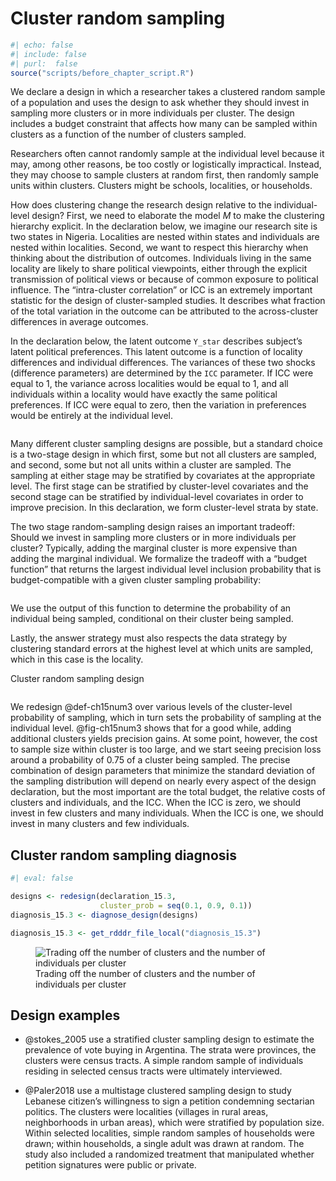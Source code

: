 # Cluster random sampling 


```r
#| echo: false
#| include: false
#| purl:  false
source("scripts/before_chapter_script.R")
```

::: {.ddbox}
We declare a design in which a researcher takes a clustered random sample of a population and uses the design to ask whether they should invest in sampling more clusters or in more individuals per cluster. The design includes a budget constraint that affects how many can be sampled within clusters as a function of the number of clusters sampled.
:::

Researchers often cannot randomly sample at the individual level because it may, among other reasons, be too costly or logistically impractical. Instead, they may choose to sample clusters at random first, then randomly sample units within clusters. Clusters might be schools, localities, or households.

How does clustering change the research design relative to the individual-level design? First, we need to elaborate the model $M$ to make the clustering hierarchy explicit. In the declaration below, we imagine our research site is two states in Nigeria. Localities are nested within states and individuals are nested within localities. Second, we want to respect this hierarchy when thinking about the distribution of outcomes. Individuals living in the same locality are likely to share political viewpoints, either through the explicit transmission of political views or because of common exposure to political influence. The "intra-cluster correlation" or ICC is an extremely important statistic for the design of cluster-sampled studies. It describes what fraction of the total variation in the outcome can be attributed to the across-cluster differences in average outcomes. 

In the declaration below, the latent outcome `Y_star` describes subject's latent political preferences. This latent outcome is a function of locality differences and individual differences. The variances of these two shocks (difference parameters) are determined by the `ICC` parameter. If ICC were equal to 1, the variance across localities would be equal to 1, and all individuals within a locality would have exactly the same political preferences. If ICC were equal to zero, then the variation in preferences would be entirely at the individual level. 

```r
```

Many different cluster sampling designs are possible, but a standard choice is a two-stage design in which first, some but not all clusters are sampled, and second, some but not all units within a cluster are sampled. The sampling at either stage may be stratified by covariates at the appropriate level. The first stage can be stratified by cluster-level covariates and the second stage can be stratified by individual-level covariates in order to improve precision. In this declaration, we form cluster-level strata by state.

The two stage random-sampling design raises an important tradeoff: Should we invest in sampling more clusters or in more individuals per cluster? Typically, adding the marginal cluster is more expensive than adding the marginal individual. We formalize the tradeoff with a "budget function" that returns the largest individual level inclusion probability that is budget-compatible with a given cluster sampling probability:

```r
```

We use the output of this function to determine the probability of an individual being sampled, conditional on their cluster being sampled. 

Lastly, the answer strategy must also respects the data strategy by clustering standard errors at the highest level at which units are sampled, which in this case is the locality.

::: {#def-ch15num3 .declaration} 

Cluster random sampling design

```r
```

:::

We redesign @def-ch15num3 over various levels of the cluster-level probability of sampling, which in turn sets the probability of sampling at the individual level. @fig-ch15num3 shows that for a good while, adding additional clusters yields precision gains. At some point, however, the cost to sample size within cluster is too large, and we start seeing precision loss around a probability of 0.75 of a cluster being sampled. The precise combination of design parameters that minimize the standard deviation of the sampling distribution will depend on nearly every aspect of the design declaration, but the most important are the total budget, the relative costs of clusters and individuals, and the ICC. When the ICC is zero, we should invest in few clusters and many individuals. When the ICC is one, we should invest in many clusters and few individuals.

::: {#lem-ch15num3} 

## Cluster random sampling diagnosis

```r
#| eval: false

designs <- redesign(declaration_15.3, 
                    cluster_prob = seq(0.1, 0.9, 0.1))
diagnosis_15.3 <- diagnose_design(designs)
```


```r
diagnosis_15.3 <- get_rdddr_file_local("diagnosis_15.3")
```

![Trading off the number of clusters and the number of individuals per cluster](/figures/figure-15-3){#fig-ch15num3}

:::

## Design examples

- @stokes_2005 use a stratified cluster sampling design to estimate the prevalence of vote buying in Argentina. The strata were provinces, the clusters were census tracts. A simple random sample of individuals residing in selected census tracts were ultimately interviewed.

- @Paler2018 use a multistage clustered sampling design to study Lebanese citizen's willingness to sign a petition condemning sectarian politics. The clusters were localities (villages in rural areas, neighborhoods in urban areas), which were stratified by population size. Within selected localities, simple random samples of households were drawn; within households, a single adult was drawn at random. The study also included a randomized treatment that manipulated whether petition signatures were public or private. 
